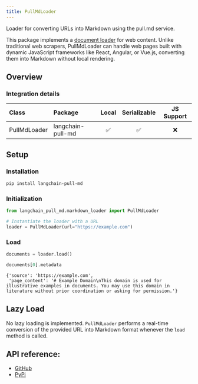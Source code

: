 ```yaml
---
title: PullMdLoader
---
```


Loader for converting URLs into Markdown using the pull.md service.

This package implements a [document loader](/oss/python/concepts/document_loaders/) for web content. Unlike traditional web scrapers, PullMdLoader can handle web pages built with dynamic JavaScript frameworks like React, Angular, or Vue.js, converting them into Markdown without local rendering.

## Overview
### Integration details

| Class | Package | Local | Serializable | JS Support |
| :--- | :--- | :---: | :---: | :---: |
| PullMdLoader | langchain-pull-md | ✅ | ✅ | ❌ |


## Setup

### Installation

```bash
pip install langchain-pull-md
```

### Initialization


```python
from langchain_pull_md.markdown_loader import PullMdLoader

# Instantiate the loader with a URL
loader = PullMdLoader(url="https://example.com")
```

### Load


```python
documents = loader.load()
```


```python
documents[0].metadata
```



```output
{'source': 'https://example.com',
 'page_content': '# Example Domain\nThis domain is used for illustrative examples in documents. You may use this domain in literature without prior coordination or asking for permission.'}
```


## Lazy Load

No lazy loading is implemented. `PullMdLoader` performs a real-time conversion of the provided URL into Markdown format whenever the `load` method is called.

## API reference:

- [GitHub](https://github.com/chigwell/langchain-pull-md)
- [PyPi](https://pypi.org/project/langchain-pull-md/)
